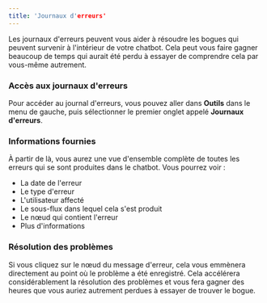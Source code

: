 ```yaml
---
title: 'Journaux d'erreurs'
---
```

Les journaux d'erreurs peuvent vous aider à résoudre les bogues qui peuvent survenir à l'intérieur de votre chatbot. Cela peut vous faire gagner beaucoup de temps qui aurait été perdu à essayer de comprendre cela par vous-même autrement.

### Accès aux journaux d'erreurs

Pour accéder au journal d'erreurs, vous pouvez aller dans **Outils** dans le menu de gauche, puis sélectionner le premier onglet appelé **Journaux d'erreurs**.

### Informations fournies

À partir de là, vous aurez une vue d'ensemble complète de toutes les erreurs qui se sont produites dans le chatbot. Vous pourrez voir :

* La date de l'erreur
* Le type d'erreur
* L'utilisateur affecté
* Le sous-flux dans lequel cela s'est produit
* Le nœud qui contient l'erreur
* Plus d'informations

### Résolution des problèmes

Si vous cliquez sur le nœud du message d'erreur, cela vous emmènera directement au point où le problème a été enregistré. Cela accélérera considérablement la résolution des problèmes et vous fera gagner des heures que vous auriez autrement perdues à essayer de trouver le bogue.